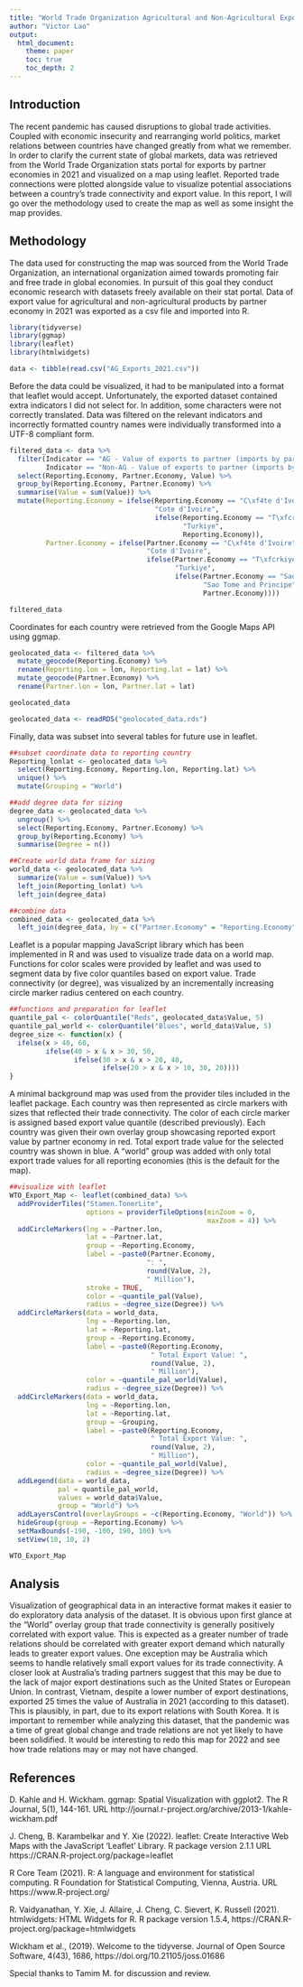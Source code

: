 ```yaml
---
title: "World Trade Organization Agricultural and Non-Agricultural Export Data for 2021 Visualized Using Leaflet"
author: "Victor Lao"
output: 
  html_document:
    theme: paper
    toc: true
    toc_depth: 2
---
```


## Introduction

The recent pandemic has caused disruptions to global trade activities. Coupled with economic insecurity and rearranging world politics, market relations between countries have changed greatly from what we remember. In order to clarify the current state of global markets, data was retrieved from the World Trade Organization stats portal for exports by partner economies in 2021 and visualized on a map using leaflet. Reported trade connections were plotted alongside value to visualize potential associations between a country's trade connectivity and export value. In this report, I will go over the methodology used to create the map as well as some insight the map provides.

## Methodology

The data used for constructing the map was sourced from the World Trade Organization, an international organization aimed towards promoting fair and free trade in global economies. In pursuit of this goal they conduct economic research with datasets freely available on their stat portal. Data of export value for agricultural and non-agricultural products by partner economy in 2021 was exported as a csv file and imported into R.

```r
library(tidyverse)
library(ggmap)
library(leaflet)
library(htmlwidgets)

data <- tibble(read.csv("AG_Exports_2021.csv"))
```


Before the data could be visualized, it had to be manipulated into a format that leaflet would accept. Unfortunately, the exported dataset contained extra indicators I did not select for. In addition, some characters were not correctly translated. Data was filtered on the relevant indicators and incorrectly formatted country names were individually transformed into a UTF-8 compliant form.
```r
filtered_data <- data %>%
  filter(Indicator == "AG - Value of exports to partner (imports by partner)" |
         Indicator == "Non-AG - Value of exports to partner (imports by partner)") %>%
  select(Reporting.Economy, Partner.Economy, Value) %>%
  group_by(Reporting.Economy, Partner.Economy) %>%
  summarise(Value = sum(Value)) %>%
  mutate(Reporting.Economy = ifelse(Reporting.Economy == "C\xf4te d'Ivoire",
                                    "Cote d'Ivoire",
                                    ifelse(Reporting.Economy == "T\xfcrkiye",
                                           "Turkiye",
                                           Reporting.Economy)),
         Partner.Economy = ifelse(Partner.Economy == "C\xf4te d'Ivoire",
                                  "Cote d'Ivoire",
                                  ifelse(Partner.Economy == "T\xfcrkiye",
                                         "Turkiye",
                                         ifelse(Partner.Economy == "Sao Tom\xe9 and Principe",
                                                "Sao Tome and Principe",
                                                Partner.Economy))))
```
```r
filtered_data
```

Coordinates for each country were retrieved from the Google Maps API using ggmap.
```r
geolocated_data <- filtered_data %>%
  mutate_geocode(Reporting.Economy) %>%
  rename(Reporting.lon = lon, Reporting.lat = lat) %>%
  mutate_geocode(Partner.Economy) %>%
  rename(Partner.lon = lon, Partner.lat = lat)

geolocated_data
```

```r
geolocated_data <- readRDS("geolocated_data.rds")
```

Finally, data was subset into several tables for future use in leaflet.
```r
##subset coordinate data to reporting country
Reporting_lonlat <- geolocated_data %>%
  select(Reporting.Economy, Reporting.lon, Reporting.lat) %>%
  unique() %>%
  mutate(Grouping = "World")

##add degree data for sizing
degree_data <- geolocated_data %>%
  ungroup() %>%
  select(Reporting.Economy, Partner.Economy) %>%
  group_by(Reporting.Economy) %>%
  summarise(Degree = n())

##Create world data frame for sizing
world_data <- geolocated_data %>%
  summarize(Value = sum(Value)) %>%
  left_join(Reporting_lonlat) %>%
  left_join(degree_data)

##combine data
combined_data <- geolocated_data %>%
  left_join(degree_data, by = c("Partner.Economy" = "Reporting.Economy"))
```

Leaflet is a popular mapping JavaScript library which has been implemented in R and was used to visualize trade data on a world map. Functions for color scales were provided by leaflet and was used to segment data by five color quantiles based on export value. Trade connectivity (or degree), was visualized by an incrementally increasing circle marker radius centered on each country.
```r
##functions and preparation for leaflet
quantile_pal <- colorQuantile("Reds", geolocated_data$Value, 5)
quantile_pal_world <- colorQuantile("Blues", world_data$Value, 5)
degree_size <- function(x) {
  ifelse(x > 40, 60,
         ifelse(40 > x & x > 30, 50,
                ifelse(30 > x & x > 20, 40,
                       ifelse(20 > x & x > 10, 30, 20))))
}
```
A minimal background map was used from the provider tiles included in the leaflet package. Each country was then represented as circle markers with sizes that reflected their trade connectivity. The color of each circle marker is assigned based export value quantile (described previously). Each country was given their own overlay group showcasing reported export value by partner economy in red. Total export trade value for the selected country was shown in blue. A "world" group was added with only total export trade values for all reporting economies (this is the default for the map).
```r
##visualize with leaflet
WTO_Export_Map <- leaflet(combined_data) %>%
  addProviderTiles("Stamen.TonerLite",
                   options = providerTileOptions(minZoom = 0,
                                                 maxZoom = 4)) %>%
  addCircleMarkers(lng = ~Partner.lon,
                   lat = ~Partner.lat,
                   group = ~Reporting.Economy,
                   label = ~paste0(Partner.Economy,
                                  ": ",
                                  round(Value, 2),
                                  " Million"),
                   stroke = TRUE,
                   color = ~quantile_pal(Value),
                   radius = ~degree_size(Degree)) %>%
  addCircleMarkers(data = world_data,
                   lng = ~Reporting.lon,
                   lat = ~Reporting.lat,
                   group = ~Reporting.Economy,
                   label = ~paste0(Reporting.Economy,
                                   " Total Export Value: ",
                                   round(Value, 2),
                                   " Million"),
                   color = ~quantile_pal_world(Value),
                   radius = ~degree_size(Degree)) %>%
  addCircleMarkers(data = world_data,
                   lng = ~Reporting.lon,
                   lat = ~Reporting.lat,
                   group = ~Grouping,
                   label = ~paste0(Reporting.Economy,
                                   " Total Export Value: ",
                                   round(Value, 2),
                                   " Million"),
                   color = ~quantile_pal_world(Value),
                   radius = ~degree_size(Degree)) %>%
  addLegend(data = world_data,
            pal = quantile_pal_world, 
            values = world_data$Value,
            group = "World") %>%
  addLayersControl(overlayGroups = ~c(Reporting.Economy, "World")) %>%
  hideGroup(group = ~Reporting.Economy) %>%
  setMaxBounds(-190, -100, 190, 100) %>%
  setView(10, 10, 2)
```

```r
WTO_Export_Map
```

## Analysis

Visualization of geographical data in an interactive format makes it easier to do exploratory data analysis of the dataset. It is obvious upon first glance at the "World" overlay group that trade connectivity is generally positively correlated with export value. This is expected as a greater number of trade relations should be correlated with greater export demand which naturally leads to greater export values. One exception may be Australia which seems to handle relatively small export values for its trade connectivity. A closer look at Australia's trading partners suggest that this may be due to the lack of major export destinations such as the United States or European Union. In contrast, Vietnam, despite a lower number of export destinations, exported 25 times the value of Australia in 2021 (according to this dataset). This is plausibly, in part, due to its export relations with South Korea. It is important to remember while analyzing this dataset, that the pandemic was a time of great global change and trade relations are not yet likely to have been solidified. It would be interesting to redo this map for 2022 and see how trade relations may or may not have changed.

## References

D. Kahle and H. Wickham. ggmap: Spatial Visualization with ggplot2. The R Journal, 5(1), 144-161. URL http://journal.r-project.org/archive/2013-1/kahle-wickham.pdf

J. Cheng, B. Karambelkar and Y. Xie (2022). leaflet: Create Interactive Web Maps with the JavaScript 'Leaflet' Library. R package version 2.1.1 URL https://CRAN.R-project.org/package=leaflet

R Core Team (2021). R: A language and environment for statistical computing. R Foundation for Statistical Computing, Vienna, Austria. URL https://www.R-project.org/

R. Vaidyanathan, Y. Xie, J. Allaire, J. Cheng, C. Sievert, K. Russell (2021). htmlwidgets: HTML Widgets for R. R
package version 1.5.4, https://CRAN.R-project.org/package=htmlwidgets

Wickham et al., (2019). Welcome to the tidyverse. Journal of Open Source Software, 4(43), 1686, https://doi.org/10.21105/joss.01686

Special thanks to Tamim M. for discussion and review.